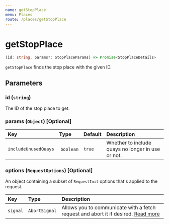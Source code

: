 ```yaml
---
name: getStopPlace
menu: Places
route: /places/getStopPlace
---
```


# getStopPlace

```typescript
(id: string, params?: StopPlaceParams) => Promise<StopPlaceDetails>
```

`getStopPlace` finds the stop place with the given ID.

## Parameters

### id (`string`)

The ID of the stop place to get.

### params (`Object`) [Optional]

| Key                  | Type       | Default | Description                                       |
| :------------------- | :--------- | :------ | :------------------------------------------------ |
| `includeUnusedQuays` |  `boolean` | `true`  | Whether to include quays no longer in use or not. |

### options (`RequestOptions`) [Optional]

An object containing a subset of `RequestInit` options that's applied to the request.

| Key      | Type          | Description                                                                                                                                       |
| :------- | :------------ | :------------------------------------------------------------------------------------------------------------------------------------------------ |
| `signal` | `AbortSignal` | Allows you to communicate with a fetch request and abort it if desired. [Read more](https://developer.mozilla.org/en-US/docs/Web/API/AbortSignal) |
